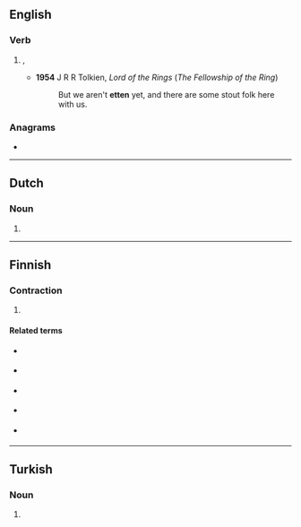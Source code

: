 ==English==

===Verb===
{{head|en|verb form}}

# {{lb|en|dialectal|or|colloquial}} {{alternative form of|en|eaten}}, {{inflection of|en|eat||past|part}}
#* '''1954''' J R R Tolkien, ''Lord of the Rings'' (''The Fellowship of the Ring'')
#*: But we aren't '''etten''' yet, and there are some stout folk here with us.

===Anagrams===
* {{anagrams|en|a=eentt|tenet}}

----

==Dutch==

===Noun===
{{head|nl|noun form}}

# {{plural of|nl|ette}}

----

==Finnish==

===Contraction===
{{fi-contr}}

# {{contraction of|fi|[[että]] [[en]]||that not; in 1 st person singular}}
#: {{ux|fi|Ikävää, '''etten''' pääse tulemaan.|It's a pity '''that''' I can '''not''' come.}}
#: {{ux|fi|Ikävää, '''että''' '''en''' pääse tulemaan.|It's a pity '''that''' I can '''not''' come.}}

====Related terms====
* {{l|fi|ettet}} {{q|2nd person singular}}
* {{l|fi|ettei}} {{q|impersonal and 3rd person plural}}
* {{l|fi|ettemme}} {{q|1st person plural}}
* {{l|fi|ettette}} {{q|2nd person plural}}
* {{l|fi|etteivät}} {{q|3rd person plural}}

----

==Turkish==

===Noun===
{{head|tr|noun form}}

# {{inflection of|tr|et||abl|s}}